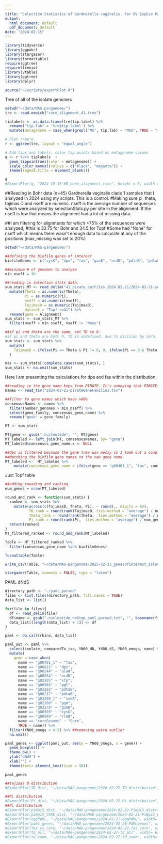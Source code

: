 ```yaml
---
---
title: "Selection Statistics of Gardnerella vaginalis. For GV ExpEvo Paper"
output:
  html_document: default
  pdf_document: default
date: "2024-02-15"
---
```


```r
library(tidyverse)
library(ggpubr)
library(stargazer)
library(formattable)
require(ggtree)
require(treeio)
library(vtable)
library(ggtree)
library(dplyr)

source("~/scripts/exportPlot.R")
```

Tree of all of the isolate genomes 

```r
setwd("~/data/MAG-pangenome/")
tre <- read.newick("core_alignment_41.tree")

tiplabels <- as.data.frame(tre$tip.label) %>%
  rename("tip.lab" = 'tre$tip.label') %>%
  mutate(metagenome = case_when(grepl("MG", tip.lab) ~ "MAG", TRUE ~ "isolate genome"))

# Plot tree"e
r <- ggtree(tre, layout = "equal_angle")

# Add tips and labels, color tip points based on metagenome column
q <- r %<+% tiplabels  +
  geom_tippoint(aes(color = metagenome)) +
  scale_color_manual(values = c("black", "magenta")) + 
  theme(legend.title = element_blank())

q
#ExportPlot(q, "2024-10-15-68_core_alignment_tree", height = 5, width = 9)
```
##Reading in Bohr data (n=45) Gardnerella vaginalis clade 1 samples that I analyzed in 2024 using my scripts. This is a control. 
#Making sure pi, theta, tajimas D and nseff are numeric. nseff is the average number of sequences which were analyzed by selectionStats.py per site in the alignment. If the nseff is low that means the alignment had a lot of missing data. 

##I am filtering for alignments for which >75% of the sequences were analyzed, 
#this is 33.75 for Bohr and 34.5 for Topf
#Some had "None" for nseff which means there wasn't enough data to calculate at any of the positions (max_missing was set to 20%)

```r
setwd("~/data/MAG-pangenome/")

##defining the biofilm genes of interest
biofilmGenes <- c("cysK", "dps", "fas", "guaB", "nrdD", "pdtaR", "pdtaS", "pgl", "pgm", "rlmB", "ulaA", "xfp", "xseA" )

##minimum # of genomes to analyze
min_nseff = 30

##reading in selection stats data. 
sum_stats_MT <- read_delim("41_pirate_outFiles.2024.02.21/2024-02-21-selectionStats.txt") %>% 
  mutate(Theta = as.numeric(Theta), 
         Pi = as.numeric(Pi),
         nseff = as.numeric(nseff),
         TajimasD = as.numeric(TajimasD), 
         dataset = "Topf n=41") %>% 
  rename(gene = Alignment) 
sum_stats <- sum_stats_MT %>%
  filter(nseff > min_nseff, nseff != "None")

##if pi and theta are the same, set TD to 0. 
#if pi and theta are both 0, TD is undefined, due to division by zero.
sum_stats <- sum_stats %>%
  mutate(
    TajimasD = ifelse(Pi == Theta & Pi != 0, 0, ifelse(Pi == 0 & Theta == 0, NA, TajimasD))
  )

nas <- sum_stats[!complete.cases(sum_stats), ]
sum_stats <- na.omit(sum_stats)

```


Here I am presenting the calculations for dps and fas within the distribution.
```r
##reading in the gene name keys from PIRATE. It's annoying that PIRATE names all of the genes variable "g000..." 
names <- read_tsv("2024-02-21-pirateGeneFamilies.tsv")

##filter to gene names which have >66% 
consensusNames <- names %>% 
  filter(number_genomes > min_nseff) %>%
  select(gene_family, consensus_gene_name) %>%
  rename("gene" = gene_family)

MT <- sum_stats

MT$gene <- gsub(".nucleotide", "", MT$gene)
MT_labeled <- left_join(MT, consensusNames, by= "gene")
MT_labeled$consensus_gene_name.x <- NULL

##dps is filtered because the gene tree was messy so I took out a couple sequences.
##Matching the biofilm gene names to the new gene name
MT_labeled <-  MT_labeled %>% 
    mutate(consensus_gene_name = ifelse(gene == "g00461_1", "fas", consensus_gene_name))
```





Just Topf table
```r
##adding rounding and ranking
num_genes = nrow(MT_labeled)

round_and_rank <- function(sum_stats) {
  ranked <- sum_stats %>%
    mutate(across(c(TajimasD, Theta, Pi), ~ round(., digits = 6)),
           TD_rank = round(rank(TajimasD, ties.method = "average") / num_genes * 100),
           Theta_rank = round(rank(Theta,  ties.method = "average") / num_genes * 100),
           Pi_rank = round(rank(Pi,  ties.method = "average") / num_genes * 100))
  return(ranked)
}
MT_filtered_ranked <- round_and_rank(MT_labeled)

Table <- MT_filtered_ranked %>%
  filter(consensus_gene_name %in% biofilmGenes)

formattable(Table)

write_csv(Table, "~/data/MAG-pangenome/2025-02-13_genesofInterest_selectionStats.csv")

stargazer(Table, summary = FALSE, type = "latex")


```

PAML dNdS
```r
directory_path <- "./paml_parsed"
files <- list.files(directory_path, full.names = TRUE)
data_list <- list()

for(file in files){
  df <- read_delim(file)
  df$name <- gsub(".nucleotide_noStop_paml_parsed.txt", "", basename(file))
  data_list[[length(data_list) + 1]] <- df
}

paml <- do.call(rbind, data_list) 

paml_out <- paml %>% 
  select(isolate, comparedTo_iso, YN00_dN, YN00_dS, YN00_omega, name) %>% 
  mutate(
    gene = case_when(
      name == "g00461_1" ~ "fas",
      name == "g00621" ~ "dps",
      name == "g00244" ~ "ulaA",
      name == "g00034" ~ "nrdD",
      name == "g02205" ~ "xfp",
      name == "g00985" ~ "pgl",
      name == "g02282" ~ "pdtaS",
      name == "g00217" ~ "pdtaR",
      name == "g01260_1" ~ "xseA",
      name == "g02260" ~ "pgm",
      name == "g02279" ~ "guaB",
      name == "g00503" ~ "cysK",
      name == "g00949" ~ "rlmB",
      name == "coreGenome" ~ "Core",
      TRUE ~ name)) %>% 
  filter(YN00_omega < 4.5) %>% ##removing weird outlier
  na.omit() 

paml_genes <- ggplot(paml_out, aes(y = YN00_omega, x = gene)) + 
  geom_boxplot() + 
  theme_bw() + 
  ylab("dNdS") +
  xlab("") + 
  theme(text= element_text(size = 10))

paml_genes

```



```r
##tajimas D distribution
#ExportPlot(TD_dist, "~/data/MAG-pangenome/2024-02-22-TD_distribution", width= 7, height = 5)

##Pi distribution
#ExportPlot(Pi_dist, "~/data/MAG-pangenome/2024-02-22-Pi_distribution", width= 7, height = 5)
##Pi distribution
#ExportPlot(piNpiS_dist, "~/data/MAG-pangenome/2024-02-22-PiNpiS_distribution", width= 7, height = 5)
#ExportPlot(piNpiS_CORE_dist, "~/data/MAG-pangenome/2024-02-21-PiNpiS_CORE", width= 7, height = 5)
#ExportPlot(eggPAML, "~/data/MAG-pangenome/2024-02-21-eggPAML", width= 6, height=5)
#ExportPlot(paml_genes, "~/data/MAG-pangenome/2024-02-26-PAMLgenes", width= 7, height=5)
#ExportPlot(fas_vs_core, "~/data/MAG-pangenome/2024-02-22-fas_core", width= 6, height=5)
#ExportPlot(td_all, "~/data/MAG-pangenome/2024-02-27-td_all", width= 6, height=5)
#ExportPlot(td_zoom, "~/data/MAG-pangenome/2024-02-27-td_zoom", width= 6, height=5)
```
